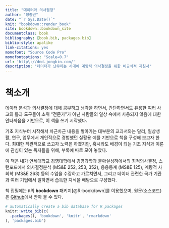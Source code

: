 ```yaml
---
title: "데이터와 의사결정"
author: "정종빈"
date: "`r Sys.Date()`"
knit: "bookdown::render_book"
site: bookdown::bookdown_site
documentclass: book
bibliography: [book.bib, packages.bib]
biblio-style: apalike
link-citations: yes
monofont: "Source Code Pro"
monofontoptions: "Scale=0.7"
url: 'http\://dnd.jongbin.com/'
description: "데이터가 난무하는 시대에 계량적 의사결정을 위한 비공식적 지침서"
---
```



# 책소개 {-}

데이터 분석과 의사결정에 대해 공부하고 생각을 하면서, 간단하면서도 유용한 여러
사고의 틀과 도구들이 소위 "전문가"가 아닌 사람들의 일상 속에서 사용되지 않음에
대한 안타까움을 기반으로, 이 책을 쓰기 시작했다.

기초 지식부터 시작해서 차근차근 내용을 쌓아가는 대부분의 교과서와는 달리,
일상생활, 연구, 업무에서 개인적으로 경험했던 실활용 예를 기반으로 책을 구성해 
보고자 한다.
최대한 직관적으로 쓰고자 노력은 하겠지만, 혹시라도 배경이 되는 기초 지식과 
이론에 관심이 있는 독자들을 위해, 부록에 따로 모아 놓았다.

이 책은 내가 연세대학교 경영대학에서 경영과학과 불확실성하에서의 
최적의사결정, 스탠포드에서 의사결정분석 (MS&E 252, 253, 352), 
응용통계 (MS&E 125), 계량적 사회학 (MS&E 263) 등의 수업을 수강하고 가르치면서,
그리고 데이터 관련한 국가 기관과 여러 기업에서 일하면서 습득한 지식을 배탕으로
구성했다.


책 집필에는 `R`의 **bookdown** 패키지[@R-bookdown]를 이용했으며, 
원문(소스코드)은  [Github](https://github.com/jongbinjung/dnd)에서 받아 볼 수 
있다.


```r
# automatically create a bib database for R packages
knitr::write_bib(c(
  .packages(), 'bookdown', 'knitr', 'rmarkdown'
), 'packages.bib')
```

